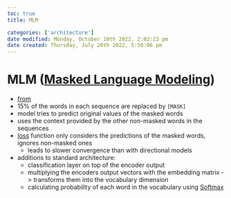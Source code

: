 ```yaml
---
toc: true
title: MLM

categories: ['architecture']
date modified: Monday, October 10th 2022, 2:02:23 pm
date created: Thursday, July 28th 2022, 5:59:06 pm
---
```


# MLM ([Masked Language Modeling](Masked Language Modeling.qmd))
- [from](https://publish.obsidian.qmd/fabian-groeger/Machine+Learning+%26+Deep+Learning/Deep+Learning/Architectures/Transformers/Masked+LM)
- 15% of the words in each sequence are replaced by `[MASK]`
- model tries to predict original values of the masked words
- uses the context provided by the other non-masked words in the sequences
- [loss](loss.qmd) function only considers the predictions of the masked words, ignores non-masked ones
    - leads to slower convergence than with directional models
- additions to standard architecture:
    - classification layer on top of the encoder output
    - multiplying the encoders output vectors with the embedding matrix -> transforms them into the vocabulary dimension
    - calculating probability of each word in the vocabulary using [Softmax](Softmax.qmd)



